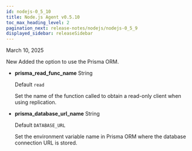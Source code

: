```yaml
---
id: nodejs-0_5_10
title: Node.js Agent v0.5.10
toc_max_heading_level: 2
pagination_next: release-notes/nodejs/nodejs-0_5_9
displayed_sidebar: releaseSidebar
---
```


March 10, 2025

<Status priority='1'>New</Status> Added the option to use the Prisma ORM.

- **prisma_read_func_name** <span class='type'>String</span>

  Default `read`

  Set the name of the function called to obtain a read-only client when using replication.

- **prisma_database_url_name** <span class='type'>String</span>

  Default `DATABASE_URL`

  Set the environment variable name in Prisma ORM where the database connection URL is stored.


<DownloadNode2 ver="0.5.10" />
